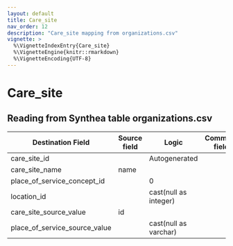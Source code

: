 ```yaml
---
layout: default
title: Care_site
nav_order: 12
description: "Care_site mapping from organizations.csv"
vignette: >
  %\VignetteIndexEntry{Care_site}
  %\VignetteEngine{knitr::rmarkdown}
  %\VignetteEncoding{UTF-8}
---
```


# Care_site

## Reading from Synthea table organizations.csv

| Destination Field | Source field | Logic | Comment field |
| --- | --- | --- | --- |
| care_site_id |  | Autogenerated |  |
| care_site_name | name|  |  |
| place_of_service_concept_id | | 0  |  |
| location_id | | cast(null as integer) |  |
| care_site_source_value | id  | |  |
| place_of_service_source_value |  | cast(null as varchar) |  |
